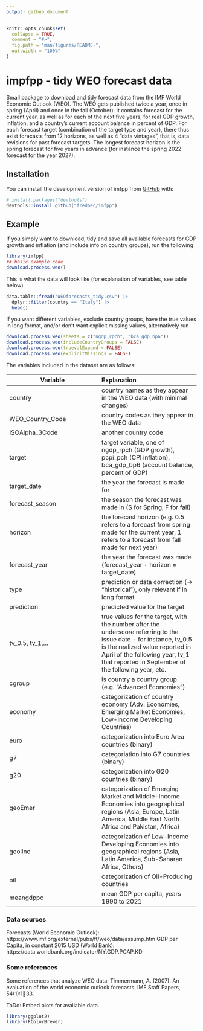 ```yaml
---
output: github_document
---
```


<!-- README.md is generated from README.Rmd. Please edit that file -->

```r
knitr::opts_chunk$set(
  collapse = TRUE,
  comment = "#>",
  fig.path = "man/figures/README-",
  out.width = "100%"
)
```

# impfpp - tidy WEO forecast data 

<!-- badges: start -->
<!-- badges: end -->

Small package to download and tidy forecast data from the IMF World Economic Outlook (WEO). The WEO gets published twice a year, once in spring (April) and once in the fall (October). It contains forecast for the current year, as well as for each of the next five years, for real GDP growth, inflation, and a country's current account balance in percent of GDP. For each forecast target (combination of the target type and year), there thus exist forecasts from 12 horizons, as well as 4 "data vintages", that is, data revisions for past forecast targets.
The longest forecast horizon is the spring forecast for five years in advance (for instance the spring 2022 forecast for the year 2027).

## Installation

You can install the development version of imfpp from [GitHub](https://github.com/) with:

``` r
# install.packages("devtools")
devtools::install_github("fredbec/imfpp")
```

## Example

If you simply want to download, tidy and save all available forecasts for GDP growth and inflation (and include info on country groups), run the following
```r
library(imfpp)
## basic example code
download.process.weo()
```

This is what the data will look like (for explanation of variables, see table below)
```r
data.table::fread("WEOforecasts_tidy.csv") |>
  dplyr::filter(country == "Italy") |>
  head()
```


If you want different variables, exclude country groups, have the true values in long format, and/or don't want explicit missing values, alternatively run

```r
download.process.weo(sheets = c("ngdp_rpch", "bca_gdp_bp6"))
download.process.weo(includeCountryGroups = FALSE)
download.process.weo(truevalExpand = FALSE)
download.process.weo(explicitMissings = FALSE)
```

The variables included in the dataset are as follows:

| Variable      | Explanation           |
| ------------- |:------------- |
| country       | country names as they appear in the WEO data (with minimal changes) |
| WEO_Country_Code      | country codes as they appear in the WEO data     |
| ISOAlpha_3Code | another country code     |
| target        | target variable, one of ngdp_rpch (GDP growth), pcpi_pch (CPI inflation), bca_gdp_bp6 (account balance, percent of GDP) |
| target_date | the year the forecast is made for |
| forecast_season | the season the forecast was made in (S for Spring, F for fall) |
| horizon | the forecast horizon (e.g. 0.5 refers to a forecast from spring made for the current year, 1 refers to a forecast from fall made for next year) |
| forecast_year | the year the forecast was made (forecast_year + horizon = target_date) |
| type | prediction or data correction (-> "historical"), only relevant if in long format |
| prediction | predicted value for the target |
| tv_0.5, tv_1,... | true values for the target, with the number after the underscore referring to the issue date - for instance, tv_0.5 is the realized value reported in April of the following year, tv_1 that reported in September of the following year, etc.  |
| cgroup | is country a country group (e.g. "Advanced Economies")|
| economy | categorization of country economy (Adv. Economies, Emerging Market Economies, Low-Income Developing Countries) |
| euro | categorization into Euro Area countries (binary) |
| g7 | categoriation into G7 countries (binary) |
| g20 | categorization into G20 countries (binary) |
| geoEmer | categorization of Emerging Market and Middle-Income Economies into geographical regions (Asia, Europe, Latin America, Middle East North Africa and Pakistan, Africa) |
| geolInc | categorization of Low-Income Developing Economies into geographical regions (Asia, Latin America, Sub-Saharan Africa, Others) |
| oil | categorization of Oil-Producing countries |
| meangdppc | mean GDP per capita, years 1990 to 2021 |

### Data sources
Forecasts (World Economic Outlook): https://www.imf.org/external/pubs/ft/weo/data/assump.htm
GDP per Capita, in constant 2015 USD (World Bank): https://data.worldbank.org/indicator/NY.GDP.PCAP.KD

### Some references 
Some references that analyze WEO data:
Timmermann, A. (2007). An evaluation of the world economic outlook forecasts. IMF Staff Papers, 54(1):133.



ToDo: Embed plots for available data.
```r
library(ggplot2)
library(RColorBrewer)
```

